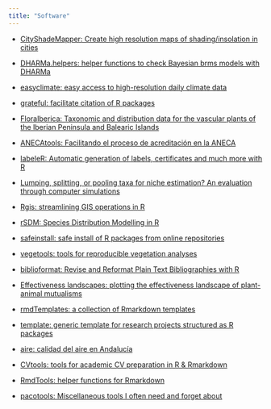 ```yaml
---
title: "Software"
---
```


- [CityShadeMapper: Create high resolution maps of shading/insolation in cities](https://pakillo.github.io/CityShadeMapper/)

- [DHARMa.helpers: helper functions to check Bayesian brms models with DHARMa](https://pakillo.github.io/DHARMa.helpers/)

- [easyclimate: easy access to high-resolution daily climate data](https://verughub.github.io/easyclimate/)

- [grateful: facilitate citation of R packages](https://pakillo.github.io/grateful/)

- [FloraIberica: Taxonomic and distribution data for the vascular plants of the Iberian Peninsula and Balearic Islands](https://pakillo.github.io/FloraIberica/)

- [ANECAtools: Facilitando el proceso de acreditación en la ANECA](https://pakillo.github.io/ANECAtools/)

- [labeleR: Automatic generation of labels, certificates and much more with R](https://github.com/EcologyR/labeleR)

- [Lumping, splitting, or pooling taxa for niche estimation? An evaluation through computer simulations](https://github.com/Pakillo/lump.split.pool.ENM)

- [Rgis: streamlining GIS operations in R](https://pakillo.github.io/rgis/)

- [rSDM: Species Distribution Modelling in R](https://pakillo.github.io/rSDM/)

- [safeinstall: safe install of R packages from online repositories](https://github.com/Pakillo/safeinstall)

- [vegetools: tools for reproducible vegetation analyses](https://github.com/Pakillo/vegetools)

- [biblioformat: Revise and Reformat Plain Text Bibliographies with R](https://github.com/Pakillo/biblioformat)

- [Effectiveness landscapes: plotting the effectiveness landscape of plant-animal mutualisms](https://github.com/pedroj/effectiveness_pckg)

- [rmdTemplates: a collection of Rmarkdown templates](https://github.com/Pakillo/rmdTemplates)

- [template: generic template for research projects structured as R packages](https://pakillo.github.io/template/)

- [aire: calidad del aire en Andalucía](https://github.com/SevillaR/aire)

- [CVtools: tools for academic CV preparation in R & Rmarkdown](https://github.com/Pakillo/CVtools)

- [RmdTools: helper functions for Rmarkdown](https://github.com/Pakillo/RmdTools)

- [pacotools: Miscellaneous tools I often need and forget about](https://github.com/Pakillo/pacotools)





